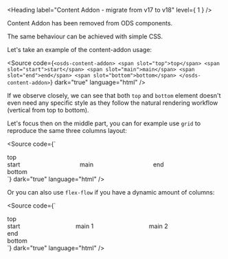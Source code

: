 
<Meta title="ODS Components/Content Addon" />

<Heading label="Content Addon - migrate from v17 to v18" level={ 1 } />

Content Addon has been removed from ODS components. <OdsBadge color="critical" label="Removed" size="sm" />

The same behaviour can be achieved with simple CSS.

Let's take an example of the content-addon usage:

<Source code={`
<osds-content-addon>
  <span slot="top">top</span>
  <span slot="start">start</span>
  <span slot="main">main</span>
  <span slot="end">end</span>
  <span slot="bottom">bottom</span>
</osds-content-addon>
`}
        dark="true"
        language="html" />

If we observe closely, we can see that both `top` and `bottom` element doesn't even need any specific style
as they follow the natural rendering workflow (vertical from top to bottom).

Let's focus then on the middle part, you can for example use `grid` to reproduce the same three columns layout:

<Source code={`
<style>
  .grid {
    display: grid;
    grid-template-columns: auto auto auto;
  }
</style>

<div>top</div>
<div class='grid'>
  <span>start</span>
  <span>main</span>
  <span>end</span>
</div>
<div>bottom</div>
`}
        dark="true"
        language="html" />

Or you can also use `flex-flow` if you have a dynamic amount of columns:

<Source code={`
<style>
  .flex {
    display: flex;
    flex-flow: row;
  }
</style>

<div>top</div>
<div class="grid">
  <span>start</span>
  <span>main 1</span>
  <span>main 2</span>
  <span>end</span>
</div>
<div>bottom</div>
`}
        dark="true"
        language="html" />
